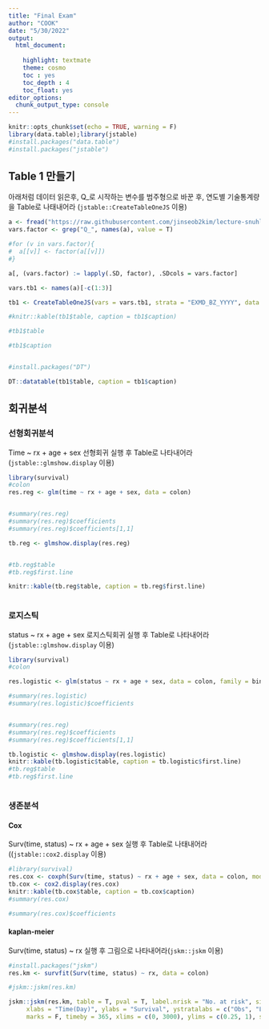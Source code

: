 ```yaml
---
title: "Final Exam"
author: "COOK"
date: "5/30/2022"
output: 
  html_document: 
    
    highlight: textmate
    theme: cosmo
    toc : yes
    toc_depth : 4
    toc_float: yes
editor_options: 
  chunk_output_type: console
---
```


```r
knitr::opts_chunk$set(echo = TRUE, warning = F)
library(data.table);library(jstable)
#install.packages("data.table")
#install.packages("jstable")
```

## Table 1 만들기

아래처럼 데이터 읽은후, Q_로 시작하는 변수를 범주형으로 바꾼 후, 연도별 기술통계량을 Table로 나태내어라 (`jstable::CreateTableOneJS` 이용)

```r

a <- fread("https://raw.githubusercontent.com/jinseob2kim/lecture-snuhlab/master/data/example_g1e.csv")
vars.factor <- grep("Q_", names(a), value = T)

#for (v in vars.factor){
#  a[[v]] <- factor(a[[v]])
#}

a[, (vars.factor) := lapply(.SD, factor), .SDcols = vars.factor]

vars.tb1 <- names(a)[-c(1:3)]

tb1 <- CreateTableOneJS(vars = vars.tb1, strata = "EXMD_BZ_YYYY", data = a)

#knitr::kable(tb1$table, caption = tb1$caption)

#tb1$table

#tb1$caption


#install.packages("DT")

DT::datatable(tb1$table, caption = tb1$caption)


```


## 회귀분석

### 선형회귀분석

Time ~ rx + age + sex 선형회귀 실행 후 Table로 나타내어라(`jstable::glmshow.display` 이용)

```r
library(survival)
#colon
res.reg <- glm(time ~ rx + age + sex, data = colon)


#summary(res.reg)
#summary(res.reg)$coefficients
#summary(res.reg)$coefficients[1,1]

tb.reg <- glmshow.display(res.reg)


#tb.reg$table
#tb.reg$first.line

knitr::kable(tb.reg$table, caption = tb.reg$first.line)



```

### 로지스틱

status ~ rx + age + sex 로지스틱회귀 실행 후 Table로 나타내어라(`jstable::glmshow.display` 이용)


```r
library(survival)
#colon

res.logistic <- glm(status ~ rx + age + sex, data = colon, family = binomial)

#summary(res.logistic)
#summary(res.logistic)$coefficients


#summary(res.reg)
#summary(res.reg)$coefficients
#summary(res.reg)$coefficients[1,1]

tb.logistic <- glmshow.display(res.logistic)
knitr::kable(tb.logistic$table, caption = tb.logistic$first.line)
#tb.reg$table
#tb.reg$first.line



```




### 생존분석

#### Cox

Surv(time, status) ~ rx + age + sex 실행 후 Table로 나태내어라((`jstable::cox2.display` 이용)

```r
#library(survival)
res.cox <- coxph(Surv(time, status) ~ rx + age + sex, data = colon, model = T)
tb.cox <- cox2.display(res.cox)
knitr::kable(tb.cox$table, caption = tb.cox$caption)
#summary(res.cox)

#summary(res.cox)$coefficients
```


#### kaplan-meier

Surv(time, status) ~ rx 실행 후 그림으로 나타내어라(`jskm::jskm` 이용)


```r
#install.packages("jskm")
res.km <- survfit(Surv(time, status) ~ rx, data = colon)

#jskm::jskm(res.km)

jskm::jskm(res.km, table = T, pval = T, label.nrisk = "No. at risk", size.label.nrisk = 8, 
     xlabs = "Time(Day)", ylabs = "Survival", ystratalabs = c("Obs", "Lev", "Lev + 5FU"), ystrataname = "rx",
     marks = F, timeby = 365, xlims = c(0, 3000), ylims = c(0.25, 1), showpercent = T)


```
